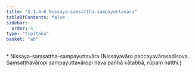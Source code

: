 ```yaml
---
title: "5.1.4–6 Nissaya-saṃsaṭṭha-sampayuttavāra"
tableOfContents: false
sidebar:
  order: 4
type: "tipitaka"
basket: "ab"
---
```



<DynamicBreadcrumb />

<Paragraph type="center">
* Nissaya-saṃsaṭṭha-sampayuttavāra
</Paragraph>

<Paragraph number="1648">
(Nissayavāro paccayavārasadisova. Saṃsaṭṭhavāropi sampayuttavāropi nava pañhā kātabbā, rūpaṃ natthi.)
</Paragraph>